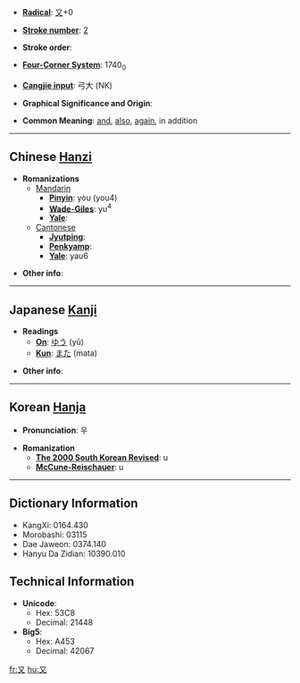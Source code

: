 * '''[[Wiktionary:Chinese radical index| Radical]]''': [[Wiktionary:Chinese radical index 又|又]]+0

* '''[[Wiktionary:Chinese total strokes index|Stroke number]]''': [[Wiktionary:Chinese total strokes index 2|2]]

* '''Stroke order''': 

* '''[[Wiktionary:Chinese four corner index|Four-Corner System]]''': 1740<sub>0</sub>

* '''[[Wiktionary:Chinese Cangjie index|Cangjie input]]''': 弓大 (NK)

* '''Graphical Significance and Origin''': 

* '''Common Meaning''': [[and]], [[also]], [[again]], in addition

----

== Chinese [[Hanzi]] ==

* '''Romanizations'''
** [[Mandarin]]
*** '''[[Pinyin]]''': yòu (you4)
*** '''[[Wade-Giles]]''': yu<sup>4</sup>
*** '''[[Yale]]''': 
**[[Cantonese]]
***'''[[Jyutping]]''':
***'''[[Penkyamp]]''': 
***'''[[Yale]]''': yau6

* '''Other info''': 

----

== Japanese [[Kanji]] ==

* '''Readings'''
** '''[[On]]''': [[ゆう]] (yū)
** '''[[Kun]]''': [[また]] (mata)

* '''Other info''':  

----

== Korean [[Hanja]] ==

* '''Pronunciation''': 우

* '''Romanization'''
** '''[[The 2000 South Korean Revised Romanization|The 2000 South Korean Revised]]''': u
** '''[[McCune-Reischauer]]''': u

----

== Dictionary Information ==

* KangXi: 0164.430
* Morobashi: 03115
* Dae Jaweon: 0374.140
* Hanyu Da Zidian: 10390.010

== Technical Information ==

* '''Unicode''':
** Hex: 53C8
** Decimal: 21448
* '''Big5''':
** Hex: A453
** Decimal: 42067

[[fr:又]]
[[hu:又]]
